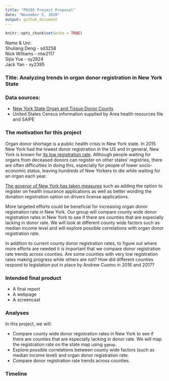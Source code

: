 ```yaml
---
title: "P8105 Project Proposal"
date: "November 5, 2018"
output: github_document
---
```


```r
knitr::opts_chunk$set(echo = TRUE)
```

Name & Uni:  
Shuliang Deng - sd3258   
Nick Williams - ntw2117  
Sijia Yue - sy2824  
Jack Yan - xy2395  

### Title: Analyzing trends in organ donor registration in New York State

### Data sources: 

- [New York State Organ and Tissue Donor Counts](https://health.data.ny.gov/Health/Donate-Life-Organ-and-Tissue-Donor-Registry-Enroll/sqk8-8a2h/data?fbclid=IwAR0DjHPMd3up76Cq1bMH0z12f_vr4rLz5YwtMPcT2kc_a5nP-nVJlDEinNE)
- United States Census information supplied by Area health resources file and SAIPE

### The motivation for this project

Organ donor shortage is a public health crisis in New York state. In 2015 New York had the lowest donor registration in the US and in general, New York is known for [its low registration rate](https://www.nytimes.com/2018/07/11/nyregion/organ-donation-is-desperate-in-new-york.html). Although people waiting for organs from deceased donors can register on other states' registries, there are often difficulties in doing this, especially for people of lower socio-economic status, leaving hundreds of New Yorkers to die while waiting for an organ each year. 

[The govenor of New York has taken measures](https://www.governor.ny.gov/news/governor-cuomo-announces-over-5-million-new-yorkers-enrolled-states-donate-life-registry-organ)  such as adding the option to register on health insurance applications as well as better wording the donation registration option on drivers license applications. 

More targeted efforts could be beneficial for increasing organ donor registration rate in New York. Our group will compare county wide donor registration rates in New York to see if there are counties that are especially lacking in donor rate. We will look at different county wide factors such as median income level and will explore possible correlations with organ donor registration rate. 

In addition to current county donor registration rates, to figure out where more efforts are needed it is important that we compare donor registration rate trends across counties. Are some counties with very low registration rates making progress while others are not? How did different counties respond to legislation put in place by Andrew Cuomo in 2016 and 2017?


### Intended final product

*  A final report
*  A webpage
*  A screencast

### Analyses

In this project, we will:

* Compare county wide donor registration rates in New York to see if there are counties that are especially lacking in donor rate. We will map the registration rate on the state map using `ggmap`.
* Explore possible correlations between county wide factors (such as median income level) and organ donor registration rate. 
* Compare donor registration rate trends across counties.

### Timeline






